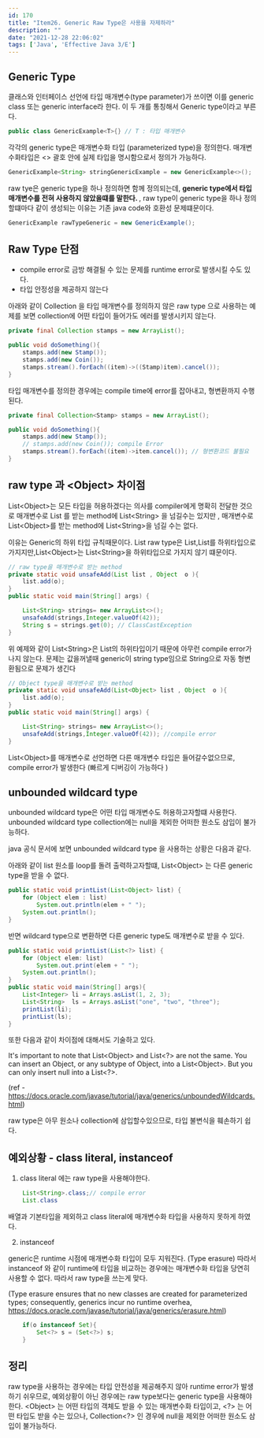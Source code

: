 ```yaml
---
id: 170
title: "Item26. Generic Raw Type은 사용을 자제하라"
description: ""
date: "2021-12-28 22:06:02"
tags: ['Java', 'Effective Java 3/E']
---
```

## Generic Type

클래스와 인터페이스 선언에 타입 매개변수(type parameter)가 쓰이면 이를 generic class 또는 generic interface라 한다. 이 두 개를 통칭해서 Generic type이라고 부른다. 

```java
public class GenericExample<T>{} // T : 타입 매개변수 
```

각각의 generic type은 매개변수화 타입 (parameterized type)을 정의한다. 매개변수화타입은 <> 괄호 안에 실제 타입을 명시함으로서 정의가 가능하다. 

```java
GenericExample<String> stringGenericExample = new GenericExample<>();
```

raw tye은 generic type을 하나 정의하면 함께 정의되는데, <strong> generic type에서 타입 매개변수를 전혀 사용하지 않았을떄를 말한다. </strong> ,  raw type이 generic type을 하나 정의할떄마다 같이 생성되는 이유는 기존 java code와 호환성 문제떄문이다. 
```java
GenericExample rawTypeGeneric = new GenericExample();
```


## Raw Type 단점 

- compile error로 금방 해결될 수 있는 문제를 runtime error로 발생시킬 수도 있다. 
- 타입 안정성을 제공하지 않는다

아래와 같이 Collection 을 타입 매개변수를 정의하지 않은 raw type 으로 사용하는 예제를 보면 collection에 어떤 타입이 들어가도 에러를 발생시키지 않는다.
```java
private final Collection stamps = new ArrayList();

public void doSomething(){
    stamps.add(new Stamp());
    stamps.add(new Coin());
    stamps.stream().forEach((item)->((Stamp)item).cancel());
}
```
타입 매개변수를 정의한 경우에는 compile time에 error를 잡아내고, 형변환까지 수행된다. 
```java
private final Collection<Stamp> stamps = new ArrayList();

public void doSomething(){
    stamps.add(new Stamp());
    // stamps.add(new Coin()); compile Error 
    stamps.stream().forEach((item)->item.cancel()); // 형변환코드 불필요 
}
```

## raw type 과 \<Object>  차이점 


List\<Object>는 모든 타입을 허용하겠다는 의사를 compiler에게 명확히 전달한 것으로 매개변수로 List 를 받는 method에 List\<String> 을 넘길수는 있지만 , 매개변수로 List\<Object>를 받는 method에 List\<String>을 넘길 수는 없다. 

이유는 Generic의 하위 타입 규칙때문이다. List raw type은 List<String>,List<Object>를 하위타입으로 가지지만,List\<Object>는 List\<String>을 하위타입으로 가지지 않기 떄문이다.

```java
// raw type을 매개변수로 받는 method
private static void unsafeAdd(List list , Object  o ){
    list.add(o);
}
public static void main(String[] args) {

    List<String> strings= new ArrayList<>();
    unsafeAdd(strings,Integer.valueOf(42));
    String s = strings.get(0); // ClassCastException
}
```
위 예제와 같이 List\<String>은 List의 하위타입이기 때문에 아무런 compile error가 나지 않는다. 
문제는 값을꺼낼때 generic이 string type임으로 String으로 자동 형변환됨으로 문제가 생긴다 
```java
// Object type을 매개변수로 받는 method
private static void unsafeAdd(List<Object> list , Object  o ){
    list.add(o);
}
public static void main(String[] args) {

    List<String> strings= new ArrayList<>();
    unsafeAdd(strings,Integer.valueOf(42)); //compile error
}
```
List\<Object>를 매개변수로 선언하면 다른 매개변수 타입은 들어갈수없으므로, compile error가 발생한다 (빠르게 디버깅이 가능하다 )

##  unbounded wildcard type 
unbounded wildcard type은 어떤 타입 매개변수도 허용하고자할떄 사용한다. unbounded wildcard type collection에는 null을 제외한 어떠한 원소도 삼입이 불가능하다. 

java 공식 문서에 보면  unbounded wildcard type 을 사용하는 상황은 다음과 같다.

아래와 같이 list 원소를 loop를 돌려 출력하고자할떄, List\<Object> 는 다른 generic type을 받을 수 없다. 
```java
public static void printList(List<Object> list) {
    for (Object elem : list)
        System.out.println(elem + " ");
    System.out.println();
}
```

반면 wildcard type으로 변환하면 다른 generic type도 매개변수로 받을 수 있다.

```java
public static void printList(List<?> list) {
    for (Object elem: list)
        System.out.print(elem + " ");
    System.out.println();
}
public static void main(String[] args){
    List<Integer> li = Arrays.asList(1, 2, 3);
    List<String>  ls = Arrays.asList("one", "two", "three");
    printList(li);
    printList(ls);
}
```

또한 다음과 같이 차이점에 대해서도 기술하고 있다. 

It's important to note that List\<Object> and List\<?> are not the same. You can insert an Object, or any subtype of Object, into a List\<Object>. But you can only insert null into a List\<?>.

(ref - https://docs.oracle.com/javase/tutorial/java/generics/unboundedWildcards.html)


raw type은 아무 원소나 collection에 삼입할수있으므로, 타입 불변식을 훼손하기 쉽다. 

## 예외상황 - class literal, instanceof

1. class literal 에는 raw type을 사용해야한다.
```java
    List<String>.class;// compile error
    List.class 
```
  배열과 기본타입을 제외하고 class literal에 매개변수화 타입을 사용하지 못하게 하였다. 

2. instanceof

generic은 runtime 시점에 매개변수화 타입이 모두 지워진다. (Type erasure) 따라서 instanceof 와 같이 runtime에 타입을 비교하는 경우에는 매개변수화 타입을 당연히 사용할 수 없다. 따라서 raw type을 쓰는게 맞다. 

(Type erasure ensures that no new classes are created for parameterized types; consequently, generics incur no runtime overhea, https://docs.oracle.com/javase/tutorial/java/generics/erasure.html)

```java
    if(o instanceof Set){
        Set<?> s = (Set<?>) s;
    }
```

## 정리

raw type을 사용하는 경우에는 타입 안전성을 제공해주지 않아 runtime error가 발생하기 쉬우므로, 예외상황이 아닌 경우에는 raw type보다는 generic type을 사용해야한다.  \<Object> 는 어떤 타입의 객체도 받을 수 있는 매개변수화 타입이고, \<?> 는 어떤 타입도 받을 수는 있으나, Collection\<?> 인 경우에 null을 제외한 어떠한 원소도 삼입이 불가능하다.